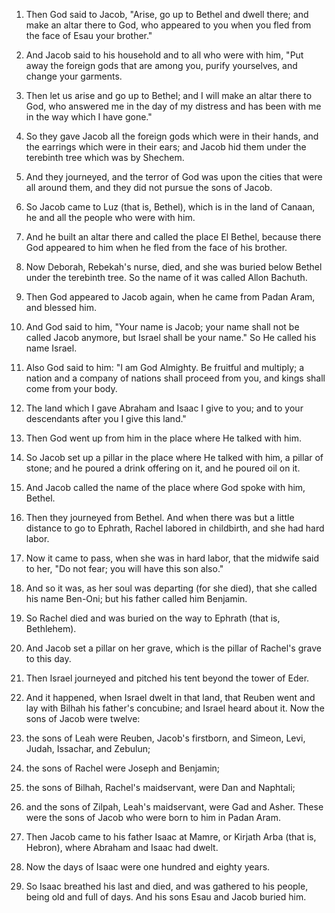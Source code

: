 
1. Then God said to Jacob, "Arise, go up to Bethel and dwell there; and make an altar there to God, who appeared to you when you fled from the face of Esau your brother."

2. And Jacob said to his household and to all who were with him, "Put away the foreign gods that are among you, purify yourselves, and change your garments.

3. Then let us arise and go up to Bethel; and I will make an altar there to God, who answered me in the day of my distress and has been with me in the way which I have gone."

4. So they gave Jacob all the foreign gods which were in their hands, and the earrings which were in their ears; and Jacob hid them under the terebinth tree which was by Shechem.

5. And they journeyed, and the terror of God was upon the cities that were all around them, and they did not pursue the sons of Jacob.

6. So Jacob came to Luz (that is, Bethel), which is in the land of Canaan, he and all the people who were with him.

7. And he built an altar there and called the place El Bethel, because there God appeared to him when he fled from the face of his brother.

8. Now Deborah, Rebekah's nurse, died, and she was buried below Bethel under the terebinth tree. So the name of it was called Allon Bachuth.

9. Then God appeared to Jacob again, when he came from Padan Aram, and blessed him.

10. And God said to him, "Your name is Jacob; your name shall not be called Jacob anymore, but Israel shall be your name." So He called his name Israel.

11. Also God said to him: "I am God Almighty. Be fruitful and multiply; a nation and a company of nations shall proceed from you, and kings shall come from your body.

12. The land which I gave Abraham and Isaac I give to you; and to your descendants after you I give this land."

13. Then God went up from him in the place where He talked with him.

14. So Jacob set up a pillar in the place where He talked with him, a pillar of stone; and he poured a drink offering on it, and he poured oil on it.

15. And Jacob called the name of the place where God spoke with him, Bethel.

16. Then they journeyed from Bethel. And when there was but a little distance to go to Ephrath, Rachel labored in childbirth, and she had hard labor.

17. Now it came to pass, when she was in hard labor, that the midwife said to her, "Do not fear; you will have this son also."

18. And so it was, as her soul was departing (for she died), that she called his name Ben-Oni; but his father called him Benjamin.

19. So Rachel died and was buried on the way to Ephrath (that is, Bethlehem).

20. And Jacob set a pillar on her grave, which is the pillar of Rachel's grave to this day.

21. Then Israel journeyed and pitched his tent beyond the tower of Eder.

22. And it happened, when Israel dwelt in that land, that Reuben went and lay with Bilhah his father's concubine; and Israel heard about it. Now the sons of Jacob were twelve:

23. the sons of Leah were Reuben, Jacob's firstborn, and Simeon, Levi, Judah, Issachar, and Zebulun;

24. the sons of Rachel were Joseph and Benjamin;

25. the sons of Bilhah, Rachel's maidservant, were Dan and Naphtali;

26. and the sons of Zilpah, Leah's maidservant, were Gad and Asher. These were the sons of Jacob who were born to him in Padan Aram.

27. Then Jacob came to his father Isaac at Mamre, or Kirjath Arba (that is, Hebron), where Abraham and Isaac had dwelt.

28. Now the days of Isaac were one hundred and eighty years.

29. So Isaac breathed his last and died, and was gathered to his people, being old and full of days. And his sons Esau and Jacob buried him.


